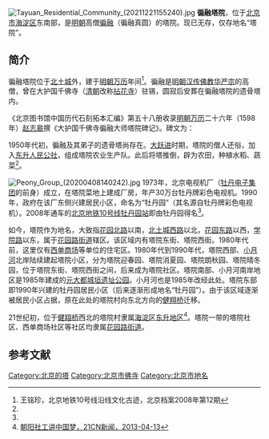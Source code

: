 {{Veil|time=2015-09-12T07:06:20+00:00}}
[[File:Tayuan_Residential_Community_(20211221155240).jpg|thumb]]
'''徧融塔院'''，位于[[北京市|北京市]][[海淀区|海淀区]]东南部，是[[明朝|明朝]]高僧[[徧融|徧融]]（徧融真圆）的塔院。现已无存，仅存地名“塔院”。

==简介==
徧融塔院位于[[元大都城垣遗址公园|北土城]]外，建于[[明朝|明朝]][[万历|万历]]年间<ref name="wmz">王铭珍，北京地铁10号线沿线文化古迹，北京档案2008年第12期</ref>。徧融是[[明朝|明朝]][[汉传佛教|汉传佛教]][[华严宗|华严宗]]的高僧，曾在大护国千佛寺（[[清朝|清朝]]改称[[拈花寺|拈花寺]]）驻锡，圆寂后安葬在徧融塔院的遗骨塔内。

《北京图书馆中国历代石刻拓本汇编》第五十八册收录[[明朝|明朝]][[万历|万历]]二十六年（1598年）[[赵志皋|赵志皋]]撰《大护国千佛寺徧融大师塔院碑记》。碑文为：
{{Clear}}
{{HideH|《大护国千佛寺徧融大师塔院碑记》}}
{{引用|
（碑阳）：

   大护国千佛寺徧融大师塔院碑记

　　赐[[进士|进士]]及第[[光禄大夫|光禄大夫]]柱国少傅兼[[太子太傅|太子太傅]][[吏部|吏部]]尚书建极大学士知制诰经筵日讲正史总裁[[兰溪县|古婺]][[赵志皐|赵志皐]]撰。

　　特进荣禄大夫柱国少保兼[[太子太保|太子太保]]临淮侯奉敕总督京营戎政守备南京提督大工管理禁兵内直侍经筵官掌两京中左军都督府事[[盱眙|盱眙]][[李言恭|李言恭]]书丹并篆盖。

　　盖闻神足之履，大虚辩舌之悬河海，三昧示生，四依出现，蕲之末世，蔑无所闻言惧，夫化人之宗，几乎尽矣。幸有默湛性海，力遡真源，握揽玄机，挽回流品，以致徧融大师是其人也。大师讳真圆，徧融其字也，生西蜀营山，为鲜氏子。幼而超异，习慕空宗。长而事亲，力全子职，及恃怙俱亡，年滨世载。遂弃其家即莹华山，礼可和尚，薙染受具。久之，谢师曰：既已出家，敢辞行脚，一钵万方，片云千里。次往洪州，葺马祖庵，掩关数载。未几舍去入京都，栖迟于[[瑞应寺_(北京)|龙华寺]]，会通公讲法于众，皆得悟言于上足。融通三昧，了达十玄，叹曰：更何法矣，从吾所之。复隐于匡庐深处，搜奇览胜，茹木饮泉，人所不堪，已为常也。每随众起居，了无崖岸。忽值岁□赋芧等于狙公荷担，同于樵子斧斤，以时入山林，胼胝以冐霜雪，慨有良材沦于爨下，可枘可杈，堪杖堪柄者，拔而出之，削而成之，束之湿中，鬻之市上，口不论直，随与即行，得者异之，或东或西无定售。居山既久，德名日溢一日，即焚居室，以谢山灵而去。无几，复来都城[[柏林寺|柏林寺]]检阅大藏，一衲一龛，胁不至席，九年于斯，面壁少林，不是过也。须臾又徙入[[法通寺_(北京)|法通寺]]苦行如前，尝在[[杲日寺|杲日寺]]讲华严，苦言警众，定水生波，日蔽浮云，身遭宪纲，虽囹圄系闭，惟正念翛然。神龙翊运，佛日重光。大学士[[赵公祯|赵公祯]]吉，疏请得兑，复于谷积山块然端坐。[[御马监|御马监]]太监杨公讳用，常游师之门，入师之室，先为敷座献花，执弟子礼。恭逢[[孝定皇太后|慈圣宣文明肃皇太后]]根蟠仙李叶茂金枝，化洽生灵，道光尘劫，赐金百镒，范像千身，[[拈花寺|千佛寺]]者所由建也。寺成，即请师居之，赐紫衣、法具、旛花、珍供，仍于[[万历|万历]]十一年遣太监姜绶、陈儒，赉白金七十八镒，于[[德胜门|德胜门]]土城关外鹰房村，置地四顷八十七亩有奇，于中建立普同大塔一座，内列八十一龛，其中一以藏师全身舍利，其馀者俟继师道者居之。塔前建普光明殿、天王、山门、方丈，左右角楼钟鼓楼，伽蓝、祖师殿、配殿、厨库、茶疗，计百有馀楹。其殿堂中各造渗金佛像、花旙、供器、什物俱全，盖杨公百画而成，功可嘉也，德可纪也。师生于弘治癸亥六月十四日，灭度于万历甲申九月九日。前三日示疾，默然坐无言，至九日告众曰：生死寻常，惟戒力熏修者得大自在。我既去矣，尔等勉旃，遂称佛名面西而逝，世寿八十有三，僧腊六十有四。时来顺往，虚有妙无，离色离空，含芳含润，庶几洒禅，苑之清风，豁然天之正眼，数百年来一人而已。余往三接其律仪，今也思见其人，不要得矣，良可悲夫。适度门诲公状其事，余因而记之以示来劫-{云}-。铭曰：

　　尔从何来，峨嵋起迹。因以成行，智缘果识。明悟化成，瑞邪径辟。万壑争流，孤柱砥立。法尚应舍，涣焉无积。依止孰归，度门圆极。

时万历二十六年戊戌岁佛诞日立石。


（碑阴）：

　　千佛寺华严宗派：真觉法界、事理镕融、香水海刹、广佛华严、大方玄旨、体混虚空、遍穷莲藏、含摄巨思、用果圆极、妙相重通。

　　灯

　　宗派枝流续焰善财童子南中

　　大明[[孝安皇后|仁圣懿安康静皇太后]]、大明[[孝定皇太后|慈圣宣文明肃皇太后]]。

　　中宫皇后王、皇贵妃郑、容妃韩、惠妃马、端妃周、奇妃叶、未封李。

　　勤侍夫人彭。

　　本寺田地四界至：置买地肆顷捌拾柒亩玖分。东至大石桥头，南至□□□，西至十字大道，北至十字大道。

　　[[乾清宫|乾清宫]]管事提督两司房[[御马监|御马监]]太监高□。

　　[[乾清宫|乾清宫]]等各衙门太监等官：姚定、陈忠、李钦、张舟、赵真、崔才、郭栋、房禄、岳大用、张安、屈成、华钦、王朝、温进、李永、陈钦、张清、张宦、王孝、张进、张和、高腾、黄大用、王永、王官、刘纲、乐暹、刘宝、赵朝、刘成（以下略）。
}}
{{HideF}}

1950年代初，徧融及其弟子的遗骨塔尚存在。[[大跃进|大跃进]]时期，塔院的僧人还俗，加入[[东升地区|东升人民公社]]，组成塔院农业生产队。此后将塔推倒，辟为农田，种植水稻、蔬菜<ref name="wmz" />。

[[File:Peony_Group_(20200408140242).jpg|thumb]]
1973年，北京电视机厂（[[牡丹电子集团|牡丹电子集团]]的前身）成立，在塔院菜地上建成厂房，年产30万台牡丹牌彩色电视机。1990年，政府在该厂东侧兴建居民小区，命名为“牡丹园”（其名源自牡丹牌彩色电视机）。2008年通车的[[北京地铁10号线|北京地铁10号线]][[牡丹园站|牡丹园站]]即由牡丹园得名<ref name="wmz" />。

如今，塔院作为地名，大致指[[花园北路_(北京)|花园北路]]以南，[[北土城西路|北土城西路]]以北，[[花园东路_(北京)|花园东路]]以西，[[学院路_(北京)|学院路]]以东，属于[[花园路街道_(北京市)|花园路街道]]辖区。该区域内有塔院东街、塔院西街。1980年代前，这里仅有[[西单商场|西单商场]]等单位的住宅区。1980年代到1990年代，塔院西部、[[小月河|小月河]]北岸陆续建起塔院小区，分为塔院迎春园、塔院消夏园、塔院朗秋园、塔院晴冬园，位于塔院东街、塔院西街之间，后来成为塔院社区。塔院南部、小月河南岸地区是1985年建成的[[元大都城垣遗址公园|元大都城垣遗址公园]]。小月河也是1985年改经此处。塔院东部即1990年兴建的牡丹园居民小区（后来逐渐形成地名“牡丹园”）。由于该区域逐渐被居民小区占据，原在此处的塔院村向东北方向的[[健翔桥|健翔桥]]迁移。

21世纪初，位于[[健翔桥|健翔桥]]西北的塔院村隶属[[海淀区|海淀区]][[东升地区|东升地区]]<ref>[http://news.21cn.com/world/guojisaomiao/a/2013/0413/02/21048495.shtml 朝阳社工讲中国梦，21CN新闻，2013-04-13]{{Dead link|date=2018年9月|bot=InternetArchiveBot|fix-attempted=yes}}</ref>。塔院一带的塔院社区、西单商场社区等社区均隶属[[花园路街道_(北京市)|花园路街道]]。

==参考文献==
{{reflist}}

[[Category:北京的塔|Category:北京的塔]]
[[Category:北京市佛寺|Category:北京市佛寺]]
[[Category:北京市地名|Category:北京市地名]]